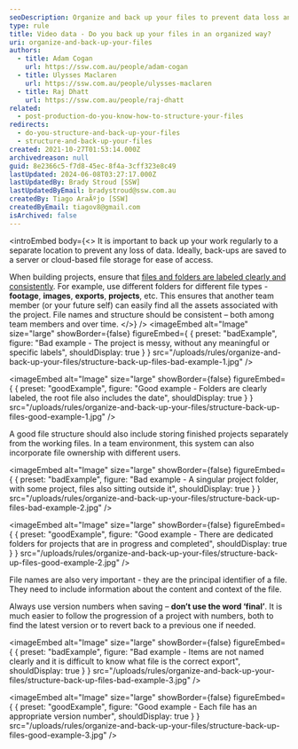 ```yaml
---
seoDescription: Organize and back up your files to prevent data loss and ensure easy accessibility.
type: rule
title: Video data - Do you back up your files in an organized way?
uri: organize-and-back-up-your-files
authors:
  - title: Adam Cogan
    url: https://ssw.com.au/people/adam-cogan
  - title: Ulysses Maclaren
    url: https://ssw.com.au/people/ulysses-maclaren
  - title: Raj Dhatt
    url: https://ssw.com.au/people/raj-dhatt
related:
  - post-production-do-you-know-how-to-structure-your-files
redirects:
  - do-you-structure-and-back-up-your-files
  - structure-and-back-up-your-files
created: 2021-10-27T01:53:14.000Z
archivedreason: null
guid: 8e2366c5-f7d8-45ec-8f4a-3cff323e8c49
lastUpdated: 2024-06-08T03:27:17.000Z
lastUpdatedBy: Brady Stroud [SSW]
lastUpdatedByEmail: bradystroud@ssw.com.au
createdBy: Tiago AraÃºjo [SSW]
createdByEmail: tiagov8@gmail.com
isArchived: false
---
```


<introEmbed
  body={<>
It is important to back up your work regularly to a separate location to prevent any loss of data. Ideally, back-ups are saved to a server or cloud-based file storage for ease of access.

When building projects, ensure that [files and folders are labeled clearly and consistently](/post-production-do-you-know-how-to-structure-your-files). For example, use different folders for different file types - **footage**, **images**, **exports**, **projects**, etc. This ensures that another team member (or your future self) can easily find all the assets associated with the project. File names and structure should be consistent – both among team members and over time.
  </>}
/>
<imageEmbed
  alt="Image"
  size="large"
  showBorder={false}
  figureEmbed={ {
    preset: "badExample",
    figure: "Bad example - The project is messy, without any meaningful or specific labels",
    shouldDisplay: true
  } }
  src="/uploads/rules/organize-and-back-up-your-files/structure-back-up-files-bad-example-1.jpg"
/>

<imageEmbed
  alt="Image"
  size="large"
  showBorder={false}
  figureEmbed={ {
    preset: "goodExample",
    figure: "Good example - Folders are clearly labeled, the root file also includes the date",
    shouldDisplay: true
  } }
  src="/uploads/rules/organize-and-back-up-your-files/structure-back-up-files-good-example-1.jpg"
/>

A good file structure should also include storing finished projects separately from the working files. In a team environment, this system can also incorporate file ownership with different users.

<imageEmbed
  alt="Image"
  size="large"
  showBorder={false}
  figureEmbed={ {
    preset: "badExample",
    figure: "Bad example - A singular project folder, with some project, files also sitting outside it",
    shouldDisplay: true
  } }
  src="/uploads/rules/organize-and-back-up-your-files/structure-back-up-files-bad-example-2.jpg"
/>

<imageEmbed
  alt="Image"
  size="large"
  showBorder={false}
  figureEmbed={ {
    preset: "goodExample",
    figure: "Good example - There are dedicated folders for projects that are in progress and completed",
    shouldDisplay: true
  } }
  src="/uploads/rules/organize-and-back-up-your-files/structure-back-up-files-good-example-2.jpg"
/>

File names are also very important - they are the principal identifier of a file. They need to include information about the content and context of the file.

Always use version numbers when saving – **don’t use the word ‘final’**. It is much easier to follow the progression of a project with numbers, both to find the latest version or to revert back to a previous one if needed.

<imageEmbed
  alt="Image"
  size="large"
  showBorder={false}
  figureEmbed={ {
    preset: "badExample",
    figure: "Bad example - Items are not named clearly and it is difficult to know what file is the correct export",
    shouldDisplay: true
  } }
  src="/uploads/rules/organize-and-back-up-your-files/structure-back-up-files-bad-example-3.jpg"
/>

<imageEmbed
  alt="Image"
  size="large"
  showBorder={false}
  figureEmbed={ {
    preset: "goodExample",
    figure: "Good example - Each file has an appropriate version number",
    shouldDisplay: true
  } }
  src="/uploads/rules/organize-and-back-up-your-files/structure-back-up-files-good-example-3.jpg"
/>
